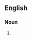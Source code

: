 {{also|filipinos}}

==English==

===Noun===
{{head|en|noun plural form}}

# {{plural of|Filipino|lang=en}}